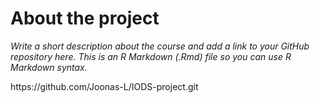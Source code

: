 
# About the project

*Write a short description about the course and add a link to your GitHub repository here. This is an R Markdown (.Rmd) file so you can use R Markdown syntax.*

https://github.com/Joonas-L/IODS-project.git